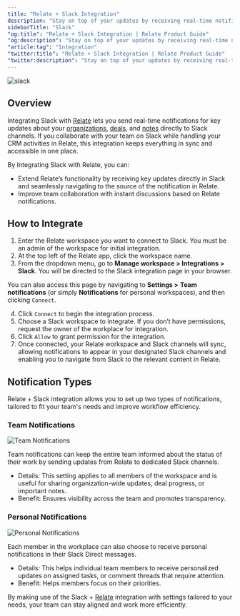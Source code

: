 ```yaml
---
title: "Relate + Slack Integration"
description: "Stay on top of your updates by receiving real-time notifications from your Relate workspace directly in Slack"
sidebarTitle: "Slack"
"og:title": "Relate + Slack Integration | Relate Product Guide"
"og:description": "Stay on top of your updates by receiving real-time notifications from your Relate workspace directly in Slack"
"article:tag": "Integration"
"twitter:title": "Relate + Slack Integration | Relate Product Guide"
"twitter:description": "Stay on top of your updates by receiving real-time notifications from your Relate workspace directly in Slack"
---
```


![slack](/images/integrations/slack.png)

## Overview

Integrating Slack with [Relate](https://www.relate.so/) lets you send real-time notifications for key updates about your [organizations](/features/organizations), [deals](/features/deals), and [notes](features/notes) directly to Slack channels. If you collaborate with your team on Slack while handling your CRM activities in Relate, this integration keeps everything in sync and accessible in one place.

By Integrating Slack with Relate, you can:

- Extend Relate’s functionality by receiving key updates directly in Slack and seamlessly navigating to the source of the notification in Relate.
- Improve team collaboration with instant discussions based on Relate notifications.

## How to Integrate

1. Enter the Relate workspace you want to connect to Slack. You must be an admin of the workspace for initial integration.
2. At the top left of the Relate app, click the workspace name.
3. From the dropdown menu, go to **Manage workspace > Integrations > Slack**. You will be directed to the Slack integration page in your browser.

<Tip>You can also access this page by navigating to **Settings >** **Team notifications** (or simply **Notifications** for personal workspaces), and then clicking `Connect`.</Tip>

4. Click `Connect` to begin the integration process.
5. Choose a Slack workspace to integrate. If you don’t have permissions, request the owner of the workplace for integration.
6. Click `Allow` to grant permission for the integration.
7. Once connected, your Relate workspace and Slack channels will sync, allowing notifications to appear in your designated Slack channels and enabling you to navigate from Slack to the relevant content in Relate.

## Notification Types

Relate + Slack integration allows you to set up two types of notifications, tailored to fit your team's needs and improve workflow efficiency.

### Team Notifications

![Team Notifications](/images/integrations/teamnotifications.png)

Team notifications can keep the entire team informed about the status of their work by sending updates from Relate to dedicated Slack channels.

- Details: This setting applies to all members of the workspace and is useful for sharing organization-wide updates, deal progress, or important notes.
- Benefit: Ensures visibility across the team and promotes transparency.

### Personal Notifications

![Personal Notifications](/images/integrations/personalnotifications.png)

Each member in the workplace can also choose to receive personal notifications in their Slack Direct messages.

- Details: This helps individual team members to receive personalized updates on assigned tasks, or comment threads that require attention.
- Benefit: Helps members focus on their priorities.

By making use of the Slack + [Relate](https://www.relate.so/) integration with settings tailored to your needs, your team can stay aligned and work more efficiently.